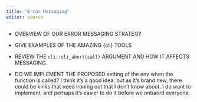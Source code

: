 ```yaml
---
title: "Error Messaging"
editor: source
---
```


- OVERVIEW OF OUR ERROR MESSAGING STRATEGY

- GIVE EXAMPLES OF THE AMAZING {cli} TOOLS

- REVIEW THE `cli::cli_abort(call)` ARGUMENT AND HOW IT AFFECTS MESSAGING.

- DO WE IMPLEMENT THE PROPOSED setting of the env when the function is called? I think it's a good idea, but as it's brand new, there could be kinks that need ironing out that I don't know about. I do want to implement, and perhaps it's easier to do it before we onbaord everyone.
